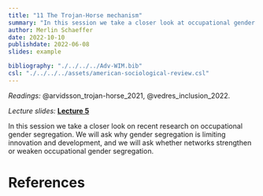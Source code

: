 ```yaml
---
title: "11 The Trojan-Horse mechanism"
summary: "In this session we take a closer look at occupational gender segregation."
author: Merlin Schaeffer
date: 2022-10-10
publishdate: 2022-06-08
slides: example

bibliography: "./../../../Adv-WIM.bib"
csl: "./../../../assets/american-sociological-review.csl"
---
```


*Readings:* @arvidsson_trojan-horse_2021, @vedres_inclusion_2022.

*Lecture slides:* [**Lecture 5**](/Sessions/1-Intro/1-Intro.html)

In this session we take a closer look on recent research on occupational gender segregation. We will ask why gender segregation is limiting innovation and development, and we will ask whether networks strengthen or weaken occupational gender segregation.

# References